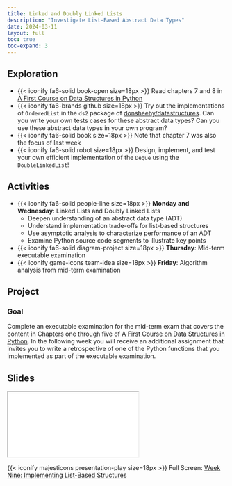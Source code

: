 ```yaml
---
title: Linked and Doubly Linked Lists
description: "Investigate List-Based Abstract Data Types"
date: 2024-03-11
layout: full
toc: true
toc-expand: 3
---
```


## Exploration

- {{< iconify fa6-solid book-open size=18px >}} Read chapters 7 and 8 in [A
First Course on Data Structures in
Python](https://donsheehy.github.io/datastructures/)
- {{< iconify fa6-brands github size=18px >}} Try out the implementations of
`OrderedList` in the `ds2` package of
[donsheehy/datastructures](https://github.com/donsheehy/datastructures/). Can
you write your own tests cases for these abstract data types? Can you use these
abstract data types in your own program?
- {{< iconify fa6-solid book size=18px >}} Note that chapter 7 was also the
focus of last week
- {{< iconify fa6-solid robot size=18px >}} Design, implement, and test your own
efficient implementation of the `Deque` using the `DoubleLinkedList`!

## Activities

- {{< iconify fa6-solid people-line size=18px >}} **Monday and Wednesday**:
Linked Lists and Doubly Linked Lists
  - Deepen understanding of an abstract data type (ADT)
  - Understand implementation trade-offs for list-based structures
  - Use asymptotic analysis to characterize performance of an ADT
  - Examine Python source code segments to illustrate key points
- {{< iconify fa6-solid diagram-project size=18px >}} **Thursday**: Mid-term executable examination
- {{< iconify game-icons team-idea size=18px >}} **Friday**: Algorithm
analysis from mid-term examination

## Project

### Goal

Complete an executable examination for the mid-term exam that covers the content
in Chapters one through five of [A First Course on Data Structures in
Python](https://donsheehy.github.io/datastructures/). In the following week you
will receive an additional assignment that invites you to write a retrospective
of one of the Python functions that you implemented as part of the executable
examination.

## Slides

```{=html}
<iframe class="slide-deck" src="../../slides/weeknine/"></iframe>
```

{{< iconify majesticons presentation-play size=18px >}} Full Screen: [Week Nine: Implementing List-Based Structures](../../slides/weeknine/)
